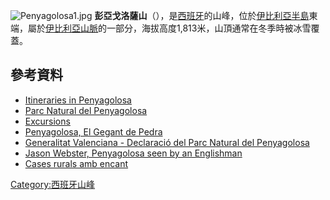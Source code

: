 {{Coord|40|13|33|N|0|20|57|W|display=title}}
[[File:Penyagolosa1.jpg|thumb]]
'''彭亞戈洛薩山'''（{{lang-es|Peñagolosa}}），是[[西班牙|西班牙]]的山峰，位於[[伊比利亞半島|伊比利亞半島]]東端，屬於[[伊比利亞山脈|伊比利亞山脈]]的一部分，海拔高度1,813米，山頂通常在冬季時被冰雪覆蓋。

==參考資料==
*[https://web.archive.org/web/20101226051007/http://www.comunitatvalenciana.com/files/publicacion/doc/penyagolosa_en.pdf Itineraries in Penyagolosa]
* [https://web.archive.org/web/20070103135420/http://www.comunitatvalenciana.com/natura/natura3.htm?idnat=12 Parc Natural del Penyagolosa]
* [https://web.archive.org/web/20070930121348/http://www.castellonprovincia.com/ Excursions]
* [https://web.archive.org/web/20110101125751/http://webs.ono.com/penyagolosa_vb/ Penyagolosa, El Gegant de Pedra]
* [http://www.gva.es/cidaj/pdf/5239.pdf#page=00009 Generalitat Valenciana - Declaració del Parc Natural del Penyagolosa] {{Wayback|url=http://www.gva.es/cidaj/pdf/5239.pdf#page=00009 |date=20070105204706 }}
*[https://web.archive.org/web/20110616053059/http://www.abc.es/agencias/noticia.asp?noticia=108866 Jason Webster, Penyagolosa seen by an Englishman]
*[http://www.penyagolosa.es Cases rurals amb encant] {{Wayback|url=http://www.penyagolosa.es/ |date=20210623061031 }}

{{Spain-geo-stub}}
[[Category:西班牙山峰|Category:西班牙山峰]]